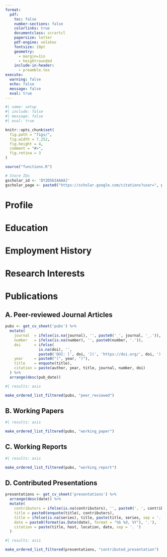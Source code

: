 ```yaml
---
format:
  pdf:
    toc: false
    number-sections: false
    colorlinks: true
    documentclass: scrartcl
    papersize: letter
    pdf-engine: xelatex
    fontsize: 10pt
    geometry:
      - margin=1in
      - heightrounded
    include-in-header:
      - preamble.tex
execute:
  warning: false
  echo: false
  message: false
  eval: true
---
```


```r
#| name: setup
#| include: false
#| message: false
#| eval: true

knitr::opts_chunk$set(
  fig.path = "figs/",
  fig.width = 7.252,
  fig.height = 4,
  comment = "#>",
  fig.retina = 3
)

source("functions.R")

# Store IDs
gscholar_id <- 'DY2D56IAAAAJ'
gscholar_page <- paste0("https://scholar.google.com/citations?user=", gscholar_id)
```

\par\centering{\LARGE{Weisi Chen}}
\par\centering{Health Data Scientist}
\vspace{-5pt}
\par\centering{Kensington, NSW 2033}
\vspace{-5pt}
\par\centering{{\large\Telefon} 0452476995}
\vspace{-5pt}
\par\centering{{\large\Letter} weisi.0816@gmail.com}
\vspace{-5pt}
\par\centering{\href{https://github.com/WeisiChen1995}{github.com/WeisiChen1995}}

\vspace{-10pt}


# Profile

\vspace{-10pt}
\begin{longtable}{llp{15cm}}
I am a highly disciplined and hard-working professional with a strong passion for\\ 
technology, programming, data analysis, data visualization, and statistical modeling.\\ 
Leveraging a unique blend of training in pharmacy and health data science,\\
I specialize in deriving actionable insights from complex health datasets.\\[10pt]

I am proficient in statistical software such as R and SAS, and have extensive experience\\
using these tools for data analysis, visualization, and statistical modelling. \\
I am deeply committed to continuous learning and professional development, \\
always eager to explore new packages, techniques, or skills that can enhance my ability\\
to analyze data effectively and deliver meaningful insights.\\[10pt]

My current interest lies in population-level analysis using linked health data \\
to drive impactful health decisions and inform evidence-based strategies.\\
I thrive on tackling challenging problems with analytical precision and creativity,\\
always striving to deliver impactful results in every project I undertake.\\

\end{longtable}

\vspace{-10pt}


# Education 

\vspace{-10pt}
\begin{longtable}{lll}

    \textbf{Sept 2021 - March 2023} & \textbf{The University of New South Wales} & \textbf{M.S. Health Data Science} \\
    & & WAM: 88\% (Dissertation: 91\%) \\
    \multicolumn{3}{l}{\textit{Dissertation: Changes in atherosclerotic cardiovascular disease risk over time among people living with HIV}} \\[10pt]

    \textbf{March 2015 - March 2019} & \textbf{The University of Sydney} & \textbf{B.S. Pharmacy} \\


\end{longtable}

\vspace{-10pt}


# Employment History

\raggedright \underline{\textbf{Research-focused Positions}}

\vspace{-10pt}
\begin{longtable}{llp{14cm}}

    \textbf{July 2023 - Present} & \textbf{The University of New South Wales}, Sydney, NSW & \\
    & \textbf{Data Scientist}, School of Population Health \\[5pt]
    & \multicolumn{2}{l}{I contributed to three projects in this role:} \\
    & 1) ACCESS: Aboriginal Community Controlled Ear Health Support System: \\ 
    & \hspace{15pt} Developing, embedding, and evaluating best practice models of care. \\[5pt]
    & 2) Evaluation of Sustaining NSW Families, NSW Health. \\[5pt]
    & 3) Building the NSW Child E-Cohort Project data platform linkage 2, linking:\\[5pt]
    & \hspace{15pt} - Perinatal Data Collection \\
    & \hspace{15pt} - Birth Registrations \\
    & \hspace{15pt} - Hospital Separations \\
    & \hspace{15pt} - Emergency Department Presentations \\
    & \hspace{15pt} - Australian Early Development Census \\
    & \hspace{15pt} - Public School Enrolments \\
    & \hspace{15pt} - NAPLAN \\
    & \hspace{15pt} - Child Protection Reports \\
    & \hspace{15pt} - Out-of-Home Care Placements \\
    & \hspace{15pt} - Justice Data (youth and adult corrections) \\
    & \hspace{15pt} - Public Housing Data \\
    & \hspace{15pt} - Death Registrations/Cause of Death \\[10pt]
    
    & \multicolumn{2}{l}{\textbf{My role included:}} \\[5pt]
    & \multicolumn{2}{p{0.8\textwidth}}{- Critically reviewing the literature on epidemiological and statistical methods to inform the development of analysis plans.} \\[5pt]
    & \multicolumn{2}{p{0.8\textwidth}}{- Drafting data management and data analysis plans, with input from the research team.} \\[5pt]
    & \multicolumn{2}{p{0.8\textwidth}}{- Implementing the data management plan to prepare analysis-ready datasets from linked datasets, including data cleaning and manipulation, using R and SAS software.} \\[5pt]
    & \multicolumn{2}{p{0.8\textwidth}}{- Executing statistical analysis of linked data (e.g., logistic regression and inverse probability of treatment weighting) relevant to the project, using statistical packages R and SAS.} \\[5pt]
    & \multicolumn{2}{p{0.8\textwidth}}{- Drafting scientific papers, protocols, and conference abstracts.} \\[5pt]
    & \multicolumn{2}{p{0.8\textwidth}}{- Contributing to the project management of research projects to the highest scientific and ethical standards.} \\[5pt]
    & \multicolumn{2}{p{0.8\textwidth}}{- Drafting applications and contributing to ongoing reporting to the relevant ethics committees and data custodians for research projects.} \\[5pt]
    & \multicolumn{2}{p{0.8\textwidth}}{- Maintaining regular communication with project investigators and Aboriginal community organizations to ensure the program is delivered in a culturally appropriate manner.} \\[10pt]
    
    \\[10pt] % Add more vertical space before the next section
    
    \textbf{Feb 2023 - Dec 2023} & \textbf{The University of Sydney}, Sydney, NSW & \\
    & \textbf{Data Scientist/Research Officer}, School of Pharmacy, (FTE 0.4) \\[5pt]
    & \multicolumn{2}{l}{In this role, I contributed to the Multi-Agency Data Integration Project (MADIP):} \\
    & \multicolumn{2}{p{0.8\textwidth}}{Investigating high-risk prescribing in Australian older adults using the linked PBS and Census data.} \\[15pt]
    & \multicolumn{2}{l}{\textbf{Key Responsibilities:}} \\[5pt]
    & \multicolumn{2}{p{0.8\textwidth}}{- Preparing analysis-ready datasets from linked datasets, including data cleaning and manipulation, using R software.} \\[5pt]
    & \multicolumn{2}{p{0.8\textwidth}}{- Conducting data analysis and statistical modeling (e.g., logistic regression) relevant to the project.} \\
    & \multicolumn{2}{p{0.8\textwidth}}{- Contributing to publications and conference abstracts.} \\
    & \multicolumn{2}{p{0.8\textwidth}}{- Assisting with ongoing data management and documentations for reproducibility.} \\
 

\end{longtable}

\vspace{-10pt}

\raggedright \underline{\textbf{Clinical-focused Positions}}

\vspace{-10pt}
\begin{longtable}{llp{14cm}}

    \textbf{Mar 2021 - Dec 2023} & \textbf{Bondi Junction Pharmacy}, Sydney, NSW & \\
    & \textbf{Pharmacist in charge (FTE 0.2)}\\[5pt]

    \textbf{Mar 2021 - Dec 2023} & \textbf{Blooms the Chemsit Bondi Junction}, Sydney, NSW & \\
    & \textbf{Pharmacist on duty (FTE 0.4)}\\[5pt]

    \textbf{Mar 2020 - Sept 2020} & \textbf{Chemist Warehouse Double Bay}, Sydney, NSW & \\
    & \textbf{Registered Pharmacist}\\[5pt]

    \textbf{Dec 2018 - Mar 2020} & \textbf{Chemist Warehouse Randwick}, Sydney, NSW & \\
    & \textbf{Graduate Intern Pharmacist}\\[5pt]

\end{longtable}

\vspace{-10pt}


# Research Interests

\vspace{-10pt}
\begin{longtable}{llp{15cm}}
I am passionate about pharmaco-epidemiology, with a particular focus on high-risk medication prescribing\\
using national, population-level linked data. \\[5pt]

I have extensive experience with data analysis, visualization, and statistical modeling tools. \\[5pt]

My goal is to contribute to public health improvement by analyzing and understanding medication prescribing  \\ 
patterns, ultimately informing safer, evidence-based healthcare practices. \\[10pt]

\end{longtable}

\vspace{-10pt}


# Publications

<!-- Set spacing in between list -->

\apptocmd{\tightlist}{\setlength{\itemsep}{4pt}}{}{}

\begin{center}
\href{https://scholar.google.com.au/citations?user=iCapTGoAAAAJ\&hl=en}{Google Scholar Profile}
\end{center}

## A. Peer-reviewed Journal Articles

```r
pubs <- get_cv_sheet('pubs') %>%
  mutate(
    journal  = ifelse(is.na(journal), '', paste0('_', journal, '_.')),
    number   = ifelse(is.na(number), '', paste0(number, '.')),
    doi      = ifelse(
               is.na(doi), '',
               paste0('DOI: [', doi, '](', 'https://doi.org/', doi, ')')),
    year     = paste0("(", year, ")"),
    title    = enquote(title),
    citation = paste(author, year, title, journal, number, doi)
  ) %>% 
  arrange(desc(pub_date))
```

```r
#| results: asis

make_ordered_list_filtered(pubs, "peer_reviewed")
```

## B. Working Papers

```r
#| results: asis

make_ordered_list_filtered(pubs, "working_paper")
```

## C. Working Reports

```r
#| results: asis

make_ordered_list_filtered(pubs, "working_report")
```


## D. Contributed Presentations

```r
presentations <- get_cv_sheet('presentations') %>%
  arrange(desc(date)) %>% 
  mutate(
    contributors = ifelse(is.na(contributors), '', paste0(', ', contributors)),,
    title = paste0(enquote(title), contributors),
    title = ifelse(is.na(series), title, paste(title, series, sep = '. ')),
    date = paste0(format(as.Date(date), format = "%b %d, %Y"), '.'),
    citation = paste(title, host, location, date, sep = '. ')
  )

```

```r
#| results: asis

make_ordered_list_filtered(presentations, "contributed_presentation")
```
